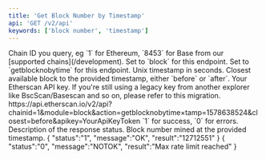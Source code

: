 ```yaml
---
title: 'Get Block Number by Timestamp'
api: 'GET /v2/api'
keywords: ['block number', 'timestamp']
---
```



<CreditChip description="Returns the block number mined at a given timestamp" />

<ParamField query="chainid" type="string" initialValue="1">
  Chain ID you query, eg `1` for Ethereum, `8453` for Base from our [supported chains](/development).
</ParamField>
<ParamField query="module" type="string" initialValue="block">
  Set to `block` for this endpoint.
</ParamField>
<ParamField query="action" type="string" initialValue="getblocknobytime">
  Set to `getblocknobytime` for this endpoint.
</ParamField>
<ParamField query="timestamp" type="integer" initialValue="1578638524">
  Unix timestamp in seconds.
</ParamField>
<ParamField query="closest" type="string" initialValue="before">
  Closest available block to the provided timestamp, either `before` or `after`.
</ParamField>
<ParamField query="apikey" type="string">
  Your Etherscan API key. If you're still using a legacy key from another explorer like BscScan/Basescan and so on, please refer to this migration.
</ParamField>

<RequestExample>
https://api.etherscan.io/v2/api?chainid=1&module=block&action=getblocknobytime&timestamp=1578638524&closest=before&apikey=YourApiKeyToken
</RequestExample>

<ResponseField name="status" type="string">
  `1` for success, `0` for errors.
</ResponseField>
<ResponseField name="message" type="string">
  Description of the response status.
</ResponseField>
<ResponseField name="result" type="string">
  Block number mined at the provided timestamp.
</ResponseField>

<ResponseExample title="Success">
{
  "status":"1",
  "message":"OK",
  "result":"12712551"
}
</ResponseExample>

<ResponseExample title="Error">
{
  "status":"0",
  "message":"NOTOK",
  "result":"Max rate limit reached"
}
</ResponseExample>

